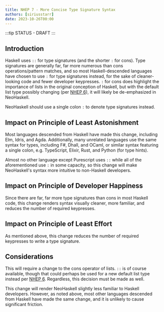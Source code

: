 ```yaml
---
title: NHEP 7 - More Concise Type Signature Syntax
authors: [siriusstarr]
date: 2023-10-26T00:00
---
```


:::tip STATUS - DRAFT
:::

## Introduction

Haskell uses `::` for type signatures (and the shorter `:` for cons). Type signatures are generally far, far more numerous than cons operations/pattern matches, and so most Haskell-descended languages have chosen to use `:` for type signatures instead, for the sake of cleaner-looking code and fewer developer keypresses. `:` for cons does highlight the importance of lists in the original conception of Haskell, but with the default list type possibly changing (per [NHEP 6](https://neohaskell.org/blog/0006-better-default-list-type)), it will likely be de-emphasized in NeoHaskell.

NeoHaskell should use a single colon `:` to denote type signatures instead.

## Impact on Principle of Least Astonishment

Most languages descended from Haskell have made this change, including Elm, Idris, and Agda. Additionally, many unrelated languages use the same syntax for types, including F#, Dhall, and OCaml, or similar syntax featuring a single colon, e.g. TypeScript, Elixir, Rust, and Python (for type hints).

Almost no other language except Purescript uses `::` while all of the aforementioned use `:` in some capacity, so this change will make NeoHaskell's syntax more intuitive to non-Haskell developers.

## Impact on Principle of Developer Happiness

Since there are far, far more type signatures than cons in most Haskell code, this change renders syntax visually cleaner, more familiar, and reduces the number of required keypresses.

## Impact on Principle of Least Effort

As mentioned above, this change reduces the number of required keypresses to write a type signature.

## Considerations

This will require a change to the cons operator of lists. `::` is of course available, though that could perhaps be used for a new default list type instead per [NHEP 6](https://neohaskell.org/blog/0006-better-default-list-type). Regardless, this decision must be made as well.

This change will render NeoHaskell slightly less familiar to Haskell developers. However, as noted above, most other languages descended from Haskell have made the same change, and it is unlikely to cause significant friction.
